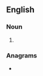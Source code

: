 {{also|plénitudes}}
==English==

===Noun===
{{head|en|noun form}}

# {{plural of|en|plenitude}}

===Anagrams===
* {{anagrams|en|a=deeilnpstu|listened up}}